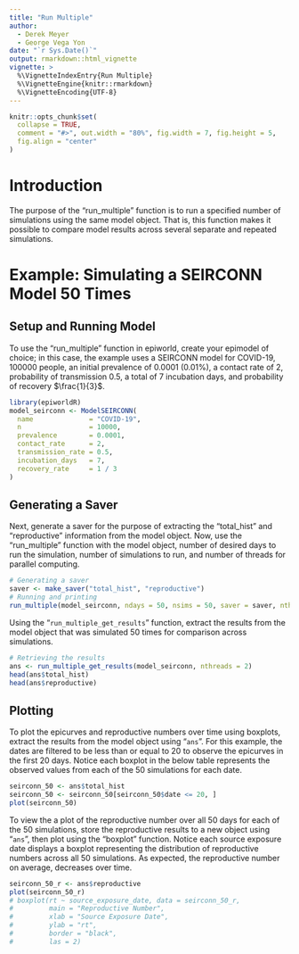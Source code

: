 ```yaml
---
title: "Run Multiple"
author:
  - Derek Meyer
  - George Vega Yon
date: "`r Sys.Date()`"
output: rmarkdown::html_vignette
vignette: >
  %\VignetteIndexEntry{Run Multiple}
  %\VignetteEngine{knitr::rmarkdown}
  %\VignetteEncoding{UTF-8}
---
```

```r
knitr::opts_chunk$set(
  collapse = TRUE,
  comment = "#>", out.width = "80%", fig.width = 7, fig.height = 5,
  fig.align = "center"
)
```

# Introduction
The purpose of the "run_multiple" function is to run a specified number of
simulations using the same model object. That is, this function makes it
possible to compare model results across several separate and repeated
simulations.

# Example: Simulating a SEIRCONN Model 50 Times

## Setup and Running Model

To use the "run_multiple" function in epiworld, create your epimodel of choice;
in this case, the example uses a SEIRCONN model for COVID-19, 100000 people,
an initial prevalence of 0.0001 (0.01%), a contact rate of 2, probability of
transmission 0.5, a total of 7 incubation days, and probability of recovery
$\frac{1}{3}$.

```r
library(epiworldR)
model_seirconn <- ModelSEIRCONN(
  name              = "COVID-19",
  n                 = 10000,
  prevalence        = 0.0001,
  contact_rate      = 2,
  transmission_rate = 0.5,
  incubation_days   = 7,
  recovery_rate     = 1 / 3
)
```

## Generating a Saver

Next, generate a saver for the purpose of extracting the "total_hist" and
"reproductive" information from the model object. Now, use the
"run_multiple" function with the model object, number of desired days to run
the simulation, number of simulations to run, and number of threads for
parallel computing.

```r
# Generating a saver
saver <- make_saver("total_hist", "reproductive")
# Running and printing
run_multiple(model_seirconn, ndays = 50, nsims = 50, saver = saver, nthreads = 2)
```

Using the "`run_multiple_get_results`" function, extract the results from the
model object that was simulated 50 times for comparison across simulations.

```r
# Retrieving the results
ans <- run_multiple_get_results(model_seirconn, nthreads = 2)
head(ans$total_hist)
head(ans$reproductive)
```

## Plotting

To plot the epicurves and reproductive numbers over time using boxplots, extract
the results from the model object using "`ans`". For this
example, the dates are filtered to be less than or equal to 20 to observe the
epicurves in the first 20 days. Notice each boxplot in the below table
represents the observed values from each of the 50 simulations for each date.

```r
seirconn_50 <- ans$total_hist
seirconn_50 <- seirconn_50[seirconn_50$date <= 20, ]
plot(seirconn_50)
```

To view the a plot of the reproductive number over all 50 days for each of the
50 simulations, store the reproductive results to a new object using
"`ans`", then plot using the "boxplot" function. Notice
each source exposure date displays a boxplot representing the distribution
of reproductive numbers across all 50 simulations. As expected, the reproductive
number on average, decreases over time.

```r
seirconn_50_r <- ans$reproductive
plot(seirconn_50_r)
# boxplot(rt ~ source_exposure_date, data = seirconn_50_r,
#         main = "Reproductive Number",
#         xlab = "Source Exposure Date",
#         ylab = "rt",
#         border = "black",
#         las = 2)
```

